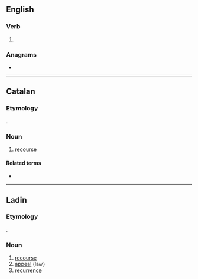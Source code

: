 ==English==

===Verb===
{{head|en|verb form}}

# {{en-third-person singular of|recur}}

===Anagrams===
* {{anagrams|en|curers|curser}}

----

==Catalan==

===Etymology===
{{bor|ca|la|recursus}}.

===Noun===
{{ca-noun|m}}

# [[recourse]]

====Related terms====
* {{l|ca|recórrer}}

----

==Ladin==

===Etymology===
{{bor|lld|la|recursus}}.

===Noun===
{{lld-noun|m|recursc}}

# [[recourse]]
# [[appeal]] (law)
# [[recurrence]]